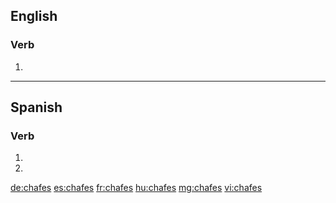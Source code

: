 ==English==

===Verb===
{{head|en|verb form}}

# {{en-third-person singular of|chafe}}

----

==Spanish==

===Verb===
{{es-verb-form}}

# {{es-verb form of|ending=ar|mood=imperative|sense=negative|pers=2|formal=no|number=singular|chafar}}
# {{es-verb form of|ending=ar|mood=subjunctive|tense=present|pers=2|formal=no|number=singular|chafar}}

[[de:chafes]]
[[es:chafes]]
[[fr:chafes]]
[[hu:chafes]]
[[mg:chafes]]
[[vi:chafes]]
